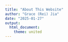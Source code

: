```yaml
---
title: "About This Website"
author: "Grace (Rei) Jia"
date: "2025-01-27"
output: 
  html_document:
    theme: united
---
```



